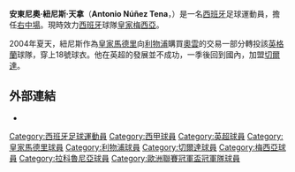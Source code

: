 {{noteta
|G1=liverpoolfc
|G2=laliga
|T=zh-hans:安东尼奥·努涅斯·特纳;zh-hk:安東尼奧·紐尼斯·天拿;zh-tw:安東尼奧·努涅斯·特納;
|1=zh-hans:努涅斯;zh-hk:紐尼斯;zh-tw:努涅斯;
|2=zh-hans:特纳;zh-hk:天拿;zh-tw:特納;
}}
{{Football player infobox
| image = 
| playername          = 安東尼奧·紐尼斯<br />''Antonio Núñez''
| fullname            = 安東尼奧·紐尼斯·天拿<br />Antonio Núñez Tena
| dateofbirth         = {{Birth date and age|1979|1|15|df=y}} 
| cityofbirth         = [[馬德里|馬德里]] 
| countryofbirth      = [[西班牙|西班牙]]
| height              = {{height|m=1.85}}
| currentclub         = [[皇家梅西亞|皇家梅西亞]]
| clubnumber          = 17
| position            = [[右中場|右中場]]、[[後衛_(足球)|右翼衛]]
| youthyears          = 
| youthclubs          = 
| years               = 1998–1999<br />1999–2001<br />2001–2003<br />2003–2004<br />2004–2005<br />2005–2008<br />2008–
| clubs               = CD San Federico<br />CD Las Rozas<br />{{tsl|en|Real Madrid Castilla|卡斯蒂尼亞}}<br />[[皇家馬德里|皇家馬德里]]<br />[[利物浦足球會|利物浦]]<br />[[切爾達|切爾達]]<br />[[皇家梅西亞|皇家梅西亞]]
| caps(goals)         = {{0}}0 {{0}}(0)<br />{{0}}0 {{0}}(0)<br />63 (12)<br />11 {{0}}(1)<br />18 {{0}}(0)<br />79 {{0}}(4)
| nationalyears       =
| nationalteam        =
| nationalcaps(goals) =
| pcupdate            = 2008年2月8日
| ntupdate            =
}}
'''安東尼奧·紐尼斯·天拿'''（'''Antonio Núñez Tena'''，{{bd|1979年|1月15日|catidx=Nunez, Antonio}}）是一名[[西班牙|西班牙]]足球運動員，擔任[[右中場|右中場]]。現時效力[[西班牙|西班牙]]球隊[[皇家梅西亞|皇家梅西亞]]。

2004年夏天，紐尼斯作為[[皇家馬德里|皇家馬德里]]向[[利物浦足球會|利物浦]]購買[[奧雲|奧雲]]的交易一部分轉投該[[英格蘭|英格蘭]]球隊，穿上18號球衣。他在英超的發展並不成功，一季後回到國內，加盟[[切爾達|切爾達]]。 

== 外部連結 ==
*{{soccerbase|id=36285|name=紐尼斯}}

{{Authority control}}
{{DEFAULTSORT:Nunez, Antonio}}
[[Category:西班牙足球運動員|Category:西班牙足球運動員]]
[[Category:西甲球員|Category:西甲球員]]
[[Category:英超球員|Category:英超球員]]
[[Category:皇家馬德里球員|Category:皇家馬德里球員]]
[[Category:利物浦球員|Category:利物浦球員]]
[[Category:切爾達球員|Category:切爾達球員]]
[[Category:梅西亞球員|Category:梅西亞球員]]
[[Category:拉科魯尼亞球員|Category:拉科魯尼亞球員]]
[[Category:歐洲聯賽冠軍盃冠軍隊球員|Category:歐洲聯賽冠軍盃冠軍隊球員]]